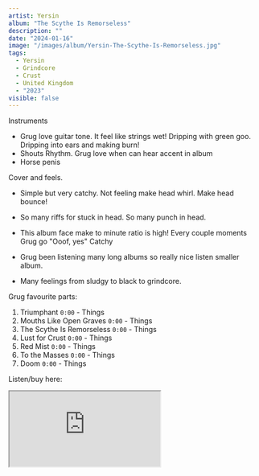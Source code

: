 ```yaml
---
artist: Yersin
album: "The Scythe Is Remorseless"
description: ""
date: "2024-01-16"
image: "/images/album/Yersin-The-Scythe-Is-Remorseless.jpg"
tags:
  - Yersin
  - Grindcore
  - Crust
  - United Kingdom
  - "2023"
visible: false
---
```


Instruments

- Grug love guitar tone. It feel like strings wet! Dripping with green goo. Dripping into ears and making burn!
- Shouts Rhythm. Grug love when can hear accent in album
- Horse penis

Cover and feels.

- Simple but very catchy. Not feeling make head whirl. Make head bounce!
- So many riffs for stuck in head. So many punch in head.
- This album face make to minute ratio is high! Every couple moments Grug go "Ooof, yes"
  Catchy

- Grug been listening many long albums so really nice listen smaller album.
- Many feelings from sludgy to black to grindcore.

Grug favourite parts:

1. Triumphant `0:00` - Things
1. Mouths Like Open Graves `0:00` - Things
1. The Scythe Is Remorseless `0:00` - Things
1. Lust for Crust `0:00` - Things
1. Red Mist `0:00` - Things
1. To the Masses `0:00` - Things
1. Doom `0:00` - Things

Listen/buy here:

<iframe
  style={{ border: "0", width: "350px", height: "690px" }}
  src="https://bandcamp.com/EmbeddedPlayer/album=1577151735/size=large/bgcol=333333/linkcol=ffffff/transparent=true/"
  seamless>
  <a href="https://yersinofficial.bandcamp.com/album/the-scythe-is-remorseless">
    The Scythe Is Remorseless by Yersin
  </a>
</iframe>
